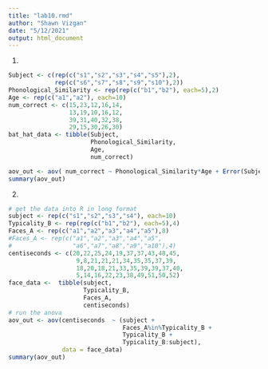 ```yaml
---
title: "lab10.rmd"
author: "Shawn Vizgan"
date: "5/12/2021"
output: html_document
---
```

1) 
```r

Subject <- c(rep(c("s1","s2","s3","s4","s5"),2),
             rep(c("s6","s7","s8","s9","s10"),2))
Phonological_Similarity <- rep(rep(c("b1","b2"), each=5),2)
Age <- rep(c("a1","a2"), each=10)
num_correct <- c(15,23,12,16,14,
                 13,19,10,16,12,
                 39,31,40,32,38,
                 29,15,30,26,30)
bat_hat_data <- tibble(Subject,
                       Phonological_Similarity,
                       Age,
                       num_correct)

aov_out <- aov( num_correct ~ Phonological_Similarity*Age + Error(Subject/Phonological_Similarity), data = bat_hat_data)
summary(aov_out)
```

2)
```r
# get the data into R in long format
subject <- rep(c("s1","s2","s3","s4"), each=10)
Typicality_B <- rep(rep(c("b1","b2"), each=5),4)
Faces_A <- rep(c("a1","a2","a3","a4","a5"),8)
#Faces_A <- rep(c("a1","a2","a3","a4","a5",
#                 "a6","a7","a8","a9","a10"),4)
centiseconds <- c(20,22,25,24,19,37,37,43,48,45,
                   9,8,21,21,21,34,35,35,37,39,
                   18,20,18,21,33,35,39,39,37,40,
                   5,14,16,22,23,38,49,51,50,52)
face_data <-  tibble(subject,
                     Typicality_B,
                     Faces_A,
                     centiseconds)
# run the anova
aov_out <- aov(centiseconds  ~ (subject + 
                                Faces_A%in%Typicality_B + 
                                Typicality_B + 
                                Typicality_B:subject),
               data = face_data)
summary(aov_out)
```

